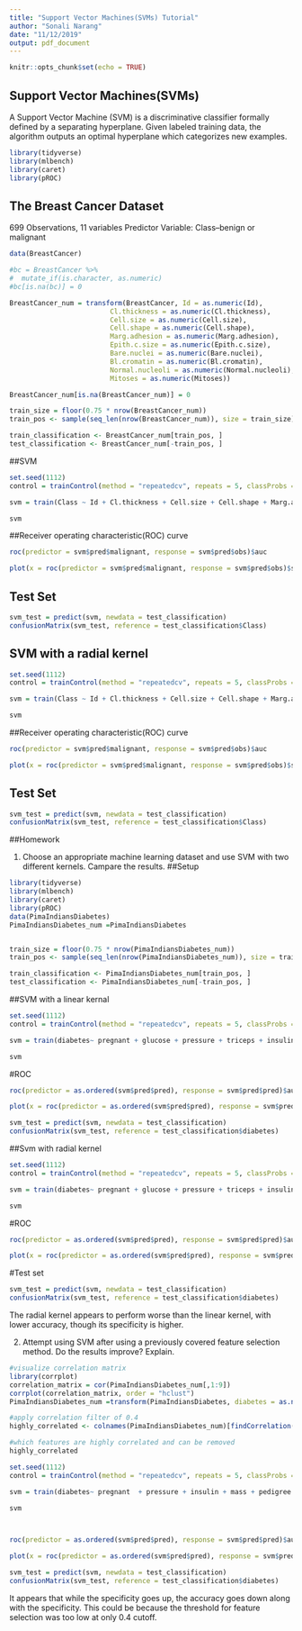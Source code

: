 ```yaml
---
title: "Support Vector Machines(SVMs) Tutorial"
author: "Sonali Narang"
date: "11/12/2019"
output: pdf_document
---
```


```r
knitr::opts_chunk$set(echo = TRUE)
```

## Support Vector Machines(SVMs)

A Support Vector Machine (SVM) is a discriminative classifier formally defined by a separating hyperplane. Given labeled training data, the algorithm outputs an optimal hyperplane which categorizes new examples.

```r
library(tidyverse)
library(mlbench)
library(caret)
library(pROC)
```

## The Breast Cancer Dataset
699 Observations, 11 variables
Predictor Variable: Class--benign or malignant 

```r
data(BreastCancer)

#bc = BreastCancer %>% 
#  mutate_if(is.character, as.numeric)
#bc[is.na(bc)] = 0

BreastCancer_num = transform(BreastCancer, Id = as.numeric(Id), 
                         Cl.thickness = as.numeric(Cl.thickness),
                         Cell.size = as.numeric(Cell.size),
                         Cell.shape = as.numeric(Cell.shape), 
                         Marg.adhesion = as.numeric(Marg.adhesion),
                         Epith.c.size = as.numeric(Epith.c.size),
                         Bare.nuclei = as.numeric(Bare.nuclei), 
                         Bl.cromatin = as.numeric(Bl.cromatin), 
                         Normal.nucleoli = as.numeric(Normal.nucleoli),
                         Mitoses = as.numeric(Mitoses))

BreastCancer_num[is.na(BreastCancer_num)] = 0

train_size = floor(0.75 * nrow(BreastCancer_num))
train_pos <- sample(seq_len(nrow(BreastCancer_num)), size = train_size)

train_classification <- BreastCancer_num[train_pos, ]
test_classification <- BreastCancer_num[-train_pos, ]

```

##SVM 

```r
set.seed(1112)
control = trainControl(method = "repeatedcv", repeats = 5, classProbs = T, savePredictions = T)

svm = train(Class ~ Id + Cl.thickness + Cell.size + Cell.shape + Marg.adhesion + Epith.c.size + Bare.nuclei + Bl.cromatin + Normal.nucleoli +  Mitoses,  data = train_classification, method = "svmLinear", tuneLength = 10, trControl = control)

svm
```
##Receiver operating characteristic(ROC) curve

```r
roc(predictor = svm$pred$malignant, response = svm$pred$obs)$auc

plot(x = roc(predictor = svm$pred$malignant, response = svm$pred$obs)$specificities, y = roc(predictor = svm$pred$malignant, response = svm$pred$obs)$sensitivities, col= "blue", xlim = c(1, 0), type ="l", ylab = "Sensitivity", xlab = "Specificity")

```
## Test Set 

```r
svm_test = predict(svm, newdata = test_classification)
confusionMatrix(svm_test, reference = test_classification$Class)
```
## SVM with a radial kernel 

```r
set.seed(1112)
control = trainControl(method = "repeatedcv", repeats = 5, classProbs = T, savePredictions = T)

svm = train(Class ~ Id + Cl.thickness + Cell.size + Cell.shape + Marg.adhesion + Epith.c.size + Bare.nuclei + Bl.cromatin + Normal.nucleoli +  Mitoses,  data = train_classification, method = "svmRadial", tuneLength = 10, trControl = control)

svm
```

##Receiver operating characteristic(ROC) curve

```r
roc(predictor = svm$pred$malignant, response = svm$pred$obs)$auc

plot(x = roc(predictor = svm$pred$malignant, response = svm$pred$obs)$specificities, y = roc(predictor = svm$pred$malignant, response = svm$pred$obs)$sensitivities, col= "blue", xlim = c(1, 0), type ="l", ylab = "Sensitivity", xlab = "Specificity")

```

## Test Set 

```r
svm_test = predict(svm, newdata = test_classification)
confusionMatrix(svm_test, reference = test_classification$Class)
```

##Homework

1. Choose an appropriate machine learning dataset and use SVM with two different kernels. Campare the results. 
##Setup
```r
library(tidyverse)
library(mlbench)
library(caret)
library(pROC)
data(PimaIndiansDiabetes)
PimaIndiansDiabetes_num =PimaIndiansDiabetes


train_size = floor(0.75 * nrow(PimaIndiansDiabetes_num))
train_pos <- sample(seq_len(nrow(PimaIndiansDiabetes_num)), size = train_size)

train_classification <- PimaIndiansDiabetes_num[train_pos, ]
test_classification <- PimaIndiansDiabetes_num[-train_pos, ]

```
##SVM with a linear kernal
```r
set.seed(1112)
control = trainControl(method = "repeatedcv", repeats = 5, classProbs = T, savePredictions = T)

svm = train(diabetes~ pregnant + glucose + pressure + triceps + insulin + mass + pedigree + age, data = train_classification, method="svmLinear", tuneLength=10, trControl = control)

svm

```
#ROC
```r
roc(predictor = as.ordered(svm$pred$pred), response = svm$pred$pred)$auc

plot(x = roc(predictor = as.ordered(svm$pred$pred), response = svm$pred$obs)$specificities, y = roc(predictor = as.ordered(svm$pred$pred), response = svm$pred$obs)$sensitivities, col= "blue", xlim = c(1, 0), type ="l", ylab = "Sensitivity", xlab = "Specificity")

```
```r
svm_test = predict(svm, newdata = test_classification)
confusionMatrix(svm_test, reference = test_classification$diabetes)

```
##Svm with radial kernel
```r
set.seed(1112)
control = trainControl(method = "repeatedcv", repeats = 5, classProbs = T, savePredictions = T)

svm = train(diabetes~ pregnant + glucose + pressure + triceps + insulin + mass + pedigree + age, data = train_classification, method="svmRadial", tuneLength=10, trControl = control)

svm

```

#ROC
```r
roc(predictor = as.ordered(svm$pred$pred), response = svm$pred$pred)$auc

plot(x = roc(predictor = as.ordered(svm$pred$pred), response = svm$pred$obs)$specificities, y = roc(predictor = as.ordered(svm$pred$pred), response = svm$pred$obs)$sensitivities, col= "blue", xlim = c(1, 0), type ="l", ylab = "Sensitivity", xlab = "Specificity")

```
#Test set
```r
svm_test = predict(svm, newdata = test_classification)
confusionMatrix(svm_test, reference = test_classification$diabetes)

```

The radial kernel appears to perform worse than the linear kernel, with lower accuracy, though its specificity is higher. 

2. Attempt using SVM after using a previously covered feature selection method. Do the results improve? Explain. 
```r
#visualize correlation matrix
library(corrplot)
correlation_matrix = cor(PimaIndiansDiabetes_num[,1:9])
corrplot(correlation_matrix, order = "hclust")
PimaIndiansDiabetes_num =transform(PimaIndiansDiabetes, diabetes = as.numeric(diabetes))

#apply correlation filter of 0.4
highly_correlated <- colnames(PimaIndiansDiabetes_num)[findCorrelation(correlation_matrix, cutoff = .4, verbose = TRUE)]

#which features are highly correlated and can be removed
highly_correlated

```

```r
set.seed(1112)
control = trainControl(method = "repeatedcv", repeats = 5, classProbs = T, savePredictions = T)

svm = train(diabetes~ pregnant  + pressure + insulin + mass + pedigree , data = train_classification, method="svmLinear", tuneLength=10, trControl = control)

svm



roc(predictor = as.ordered(svm$pred$pred), response = svm$pred$pred)$auc

plot(x = roc(predictor = as.ordered(svm$pred$pred), response = svm$pred$obs)$specificities, y = roc(predictor = as.ordered(svm$pred$pred), response = svm$pred$obs)$sensitivities, col= "blue", xlim = c(1, 0), type ="l", ylab = "Sensitivity", xlab = "Specificity")

svm_test = predict(svm, newdata = test_classification)
confusionMatrix(svm_test, reference = test_classification$diabetes)

```
It appears that while the specificity goes up, the accuracy goes down along with the specificity. This could be because the threshold for feature selection was too low at only 0.4 cutoff.
